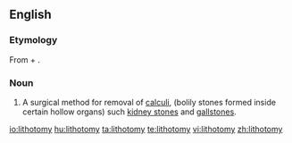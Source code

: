 ==English==
{{wikipedia}}

===Etymology===
From {{etyl|grc}} {{term|λίθος||stone|tr=lithos|lang=grc|sc=polytonic}} + {{term|τέμνω||I cut|tr=temnō|lang=grc|sc=polytonic}}.

===Noun===
{{en-noun|pl=lithotomies}}

#A surgical method for removal of [[calculi]], (bolily stones formed inside certain hollow organs) such [[kidney stone]]s and [[gallstone]]s.

[[io:lithotomy]]
[[hu:lithotomy]]
[[ta:lithotomy]]
[[te:lithotomy]]
[[vi:lithotomy]]
[[zh:lithotomy]]